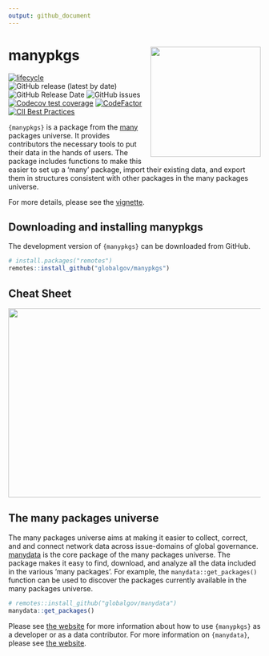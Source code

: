 ```yaml
---
output: github_document
---
```

# manypkgs <img src="man/figures/manypkgslogo.png" align="right" width="220"/>

<!-- badges: start -->
[![lifecycle](https://img.shields.io/badge/lifecycle-experimental-orange.svg)](https://www.tidyverse.org/lifecycle/#experimental)
![GitHub release (latest by date)](https://img.shields.io/github/v/release/globalgov/manypkgs)
![GitHub Release Date](https://img.shields.io/github/release-date/globalgov/manypkgs)
![GitHub issues](https://img.shields.io/github/issues-raw/globalgov/manypkgs)
<!-- [![HitCount](http://hits.dwyl.com/globalgov/manydata.svg)](http://hits.dwyl.com/globalgov/manydata) -->
[![Codecov test coverage](https://codecov.io/gh/globalgov/manypkgs/branch/main/graph/badge.svg)](https://codecov.io/gh/globalgov/manypkgs?branch=main)
[![CodeFactor](https://www.codefactor.io/repository/github/globalgov/manypkgs/badge)](https://www.codefactor.io/repository/github/globalgov/manypkgs)
[![CII Best Practices](https://bestpractices.coreinfrastructure.org/projects/4867/badge)](https://bestpractices.coreinfrastructure.org/projects/4867)
<!-- ![GitHub All Releases](https://img.shields.io/github/downloads/jhollway/roctopus/total) -->
<!-- badges: end -->

`{manypkgs}` is a package from the [many](https://github.com/globalgov) packages universe. 
It provides contributors the necessary tools to put their data in the hands of users.
The package includes functions to make this easier to set up a 'many' package, 
import their existing data, and export them in structures consistent with other packages
in the many packages universe.

For more details, please see the [vignette](https://globalgov.github.io/manypkgs/articles/developer.html).

## Downloading and installing manypkgs

The development version of `{manypkgs}` can be downloaded from GitHub. 

```r
# install.packages("remotes")
remotes::install_github("globalgov/manypkgs")
```

## Cheat Sheet

<a href="https://github.com/globalgov/manypkgs/blob/main/man/figures/cheatsheet.pdf"><img src="https://raw.githubusercontent.com/globalgov/manypkgs/main/man/figures/cheatsheet.png" width="525" height="378"/></a>

## The many packages universe

The many packages universe aims at making it easier to collect, correct, and and connect network data across issue-domains of global governance. [manydata](https://github.com/globalgov/manydata) is the core package of
the many packages universe. The package makes it easy to find, download, and analyze all the data included in the various 'many packages'. For example, the `manydata::get_packages()` function can be used to discover the packages currently available in the many packages universe.

```r
# remotes::install_github("globalgov/manydata")
manydata::get_packages()
```

Please see [the website](https://globalgov.github.io/manypkgs/) for more information about how to use `{manypkgs}` as a developer or as a data contributor.
For more information on `{manydata}`, please see [the website](https://globalgov.github.io/manydata/).
